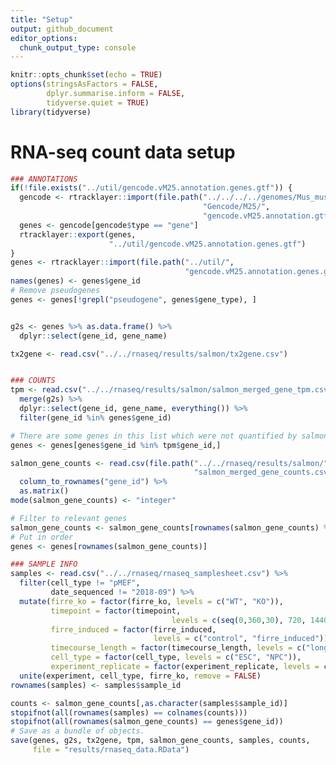 ```yaml
---
title: "Setup"
output: github_document
editor_options: 
  chunk_output_type: console
---
```


```r
knitr::opts_chunk$set(echo = TRUE)
options(stringsAsFactors = FALSE,
        dplyr.summarise.inform = FALSE,
        tidyverse.quiet = TRUE)
library(tidyverse)
```

# RNA-seq count data setup

```r
### ANNOTATIONS
if(!file.exists("../util/gencode.vM25.annotation.genes.gtf")) {
  gencode <- rtracklayer::import(file.path("../../../../genomes/Mus_musculus/",
                                           "Gencode/M25/",
                                           "gencode.vM25.annotation.gtf"))
  genes <- gencode[gencode$type == "gene"]
  rtracklayer::export(genes, 
                      "../util/gencode.vM25.annotation.genes.gtf")
}
genes <- rtracklayer::import(file.path("../util/",
                                       "gencode.vM25.annotation.genes.gtf"))
names(genes) <- genes$gene_id
# Remove pseudogenes
genes <- genes[!grepl("pseudogene", genes$gene_type), ]


g2s <- genes %>% as.data.frame() %>%
  dplyr::select(gene_id, gene_name)

tx2gene <- read.csv("../../rnaseq/results/salmon/tx2gene.csv")


### COUNTS
tpm <- read.csv("../../rnaseq/results/salmon/salmon_merged_gene_tpm.csv") %>%
  merge(g2s) %>%
  dplyr::select(gene_id, gene_name, everything()) %>%
  filter(gene_id %in% genes$gene_id)

# There are some genes in this list which were not quantified by salmon. 
genes <- genes[genes$gene_id %in% tpm$gene_id,]

salmon_gene_counts <- read.csv(file.path("../../rnaseq/results/salmon/",
                                         "salmon_merged_gene_counts.csv")) %>%
  column_to_rownames("gene_id") %>%
  as.matrix()
mode(salmon_gene_counts) <- "integer"

# Filter to relevant genes
salmon_gene_counts <- salmon_gene_counts[rownames(salmon_gene_counts) %in% genes$gene_id,]
# Put in order
genes <- genes[rownames(salmon_gene_counts)]

### SAMPLE INFO
samples <- read.csv("../../rnaseq/rnaseq_samplesheet.csv") %>%
  filter(cell_type != "pMEF",
         date_sequenced != "2018-09") %>%
  mutate(firre_ko = factor(firre_ko, levels = c("WT", "KO")),
         timepoint = factor(timepoint, 
                                    levels = c(seq(0,360,30), 720, 1440, 2880, 5760)),
         firre_induced = factor(firre_induced, 
                                levels = c("control", "firre_induced")),
         timecourse_length = factor(timecourse_length, levels = c("long", "short")),
         cell_type = factor(cell_type, levels = c("ESC", "NPC")),
         experiment_replicate = factor(experiment_replicate, levels = c(1,2))) %>%
  unite(experiment, cell_type, firre_ko, remove = FALSE)
rownames(samples) <- samples$sample_id

counts <- salmon_gene_counts[,as.character(samples$sample_id)]
stopifnot(all(rownames(samples) == colnames(counts)))
stopifnot(all(rownames(salmon_gene_counts) == genes$gene_id))
# Save as a bundle of objects.
save(genes, g2s, tx2gene, tpm, salmon_gene_counts, samples, counts, 
     file = "results/rnaseq_data.RData")
```

